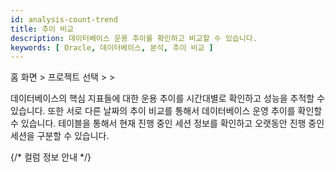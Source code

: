 ```yaml
---
id: analysis-count-trend
title: 추이 비교
description: 데이터베이스 운용 추이를 확인하고 비교할 수 있습니다.
keywords: [ Oracle, 데이터베이스, 분석, 추이 비교 ]
---
```


홈 화면 &gt; 프로젝트 선택 &gt; <Cmdname sid="side_analysis" className="uitext" /> &gt; <Cmdname sid="side_dbCompareTrends" className="uitext" />

데이터베이스의 핵심 지표들에 대한 운용 추이를 시간대별로 확인하고 성능을 추적할 수 있습니다. 또한 서로 다른 날짜의 추이 비교를 통해서 데이터베이스 운영 추이를 확인할 수 있습니다. <Cmdname sid="active_sessions" /> 테이블을 통해서 현재 진행 중인 세션 정보를 확인하고 오랫동안 진행 중인 세션을 구분할 수 있습니다.


<Dbv2counttrendbasicusage /> 


<Dbv2counttrendselectinstance /> 


<Dbv2counttrendcompare /> 


<Dbv2counttrendcomparetime />


<Dbv2counttrendspreset /> 

{/* 컬럼 정보 안내 */}

<Oraclecolumn level={2} />
